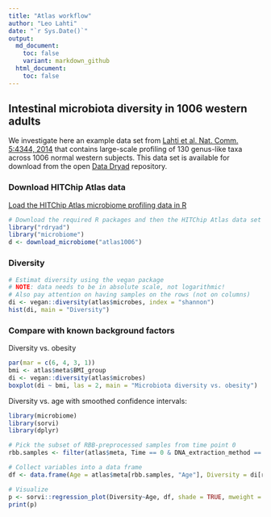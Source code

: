 ```yaml
---
title: "Atlas workflow"
author: "Leo Lahti"
date: "`r Sys.Date()`"
output:
  md_document:
    toc: false
    variant: markdown_github
  html_document:
    toc: false
---
```

<!--
  %\VignetteEngine{knitr::rmarkdown}
  %\VignetteIndexEntry{Project Template}
  %\usepackage[utf8]{inputenc}
-->


## Intestinal microbiota diversity in 1006 western adults

We investigate here an example data set from [Lahti et al. Nat. Comm. 5:4344, 2014](http://www.nature.com/ncomms/2014/140708/ncomms5344/full/ncomms5344.html) that contains large-scale profiling of 130 genus-like taxa across 1006 normal western subjects. This data set is available for download from the open [Data Dryad](http://doi.org/10.5061/dryad.pk75d) repository.


### Download HITChip Atlas data

[Load the HITChip Atlas microbiome profiling data in R](Data.md)

```r
# Download the required R packages and then the HITChip Atlas data set
library("rdryad")
library("microbiome")
d <- download_microbiome("atlas1006")
```


### Diversity 

```r
# Estimat diversity using the vegan package
# NOTE: data needs to be in absolute scale, not logarithmic!
# Also pay attention on having samples on the rows (not on columns)
di <- vegan::diversity(atlas$microbes, index = "shannon")
hist(di, main = "Diversity")
```

### Compare with known background factors

Diversity vs. obesity

```r
par(mar = c(6, 4, 3, 1))
bmi <- atlas$meta$BMI_group
di <- vegan::diversity(atlas$microbes)
boxplot(di ~ bmi, las = 2, main = "Microbiota diversity vs. obesity")
```


Diversity vs. age with smoothed confidence intervals:

```r
library(microbiome)
library(sorvi)
library(dplyr)

# Pick the subset of RBB-preprocessed samples from time point 0
rbb.samples <- filter(atlas$meta, Time == 0 & DNA_extraction_method == "r")$SampleID

# Collect variables into a data frame
df <- data.frame(Age = atlas$meta[rbb.samples, "Age"], Diversity = di[rbb.samples])

# Visualize
p <- sorvi::regression_plot(Diversity~Age, df, shade = TRUE, mweight = TRUE, verbose = FALSE)
print(p)
```

